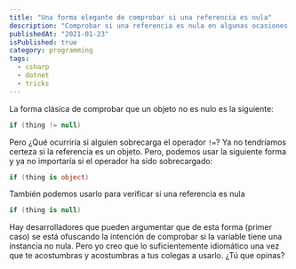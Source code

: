 ```yaml
---
title: "Una forma elegante de comprobar si una referencia es nula"
description: "Comprobar si una referencia es nula en algunas ocasiones puede dar problemas, pero hay una forma más elegante y segura de hacerlo."
publishedAt: "2021-01-23"
isPublished: true
category: programming
tags:
  - csharp
  - dotnet
  - tricks
---
```


La forma clásica de comprobar que un objeto no es nulo es la siguiente:

```csharp
if (thing != null)
```

Pero ¿Qué ocurriría si alguien sobrecarga el operador `!=`? Ya no tendríamos
certeza si la referencia es un objeto. Pero, podemos usar la siguiente forma y
ya no importaría si el operador ha sido sobrecargado:

```csharp
if (thing is object)
```

También podemos usarlo para verificar si una referencia es nula

```csharp
if (thing is null)
```

Hay desarrolladores que pueden argumentar que de esta forma (primer caso) se
está ofuscando la intención de comprobar si la variable tiene una instancia no
nula. Pero yo creo que lo suficientemente idiomático una vez que te acostumbras
y acostumbras a tus colegas a usarlo. ¿Tú que opinas?
